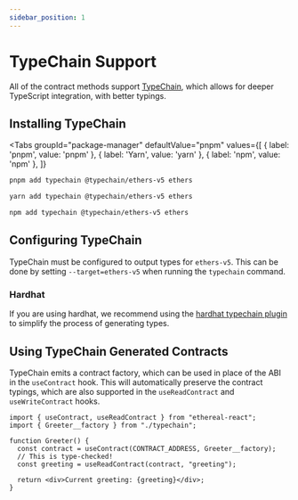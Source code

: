 ```yaml
---
sidebar_position: 1
---
```



# TypeChain Support

All of the contract methods support [TypeChain](https://github.com/dethcrypto/TypeChain), which allows for deeper TypeScript integration, with better typings.

## Installing TypeChain

<Tabs
  groupId="package-manager"
  defaultValue="pnpm"
  values={[
    { label: 'pnpm', value: 'pnpm' },
    { label: 'Yarn', value: 'yarn' },
    { label: 'npm', value: 'npm' },
  ]}
>
  <TabItem value="pnpm">

```bash
pnpm add typechain @typechain/ethers-v5 ethers
```

  </TabItem>
  <TabItem value="yarn">

```bash
yarn add typechain @typechain/ethers-v5 ethers
```

  </TabItem>
  <TabItem value="npm">

```bash
npm add typechain @typechain/ethers-v5 ethers
```

  </TabItem>
</Tabs>

## Configuring TypeChain

TypeChain must be configured to output types for `ethers-v5`. This can be done by setting `--target=ethers-v5` when running the `typechain` command.

### Hardhat

If you are using hardhat, we recommend using the [hardhat typechain plugin](https://www.npmjs.com/package/@typechain/hardhat) to simplify the process of generating types.

## Using TypeChain Generated Contracts

TypeChain emits a contract factory, which can be used in place of the ABI in the `useContract` hook. This will automatically preserve the contract typings, which are also supported in the `useReadContract` and `useWriteContract` hooks.

```tsx
import { useContract, useReadContract } from "ethereal-react";
import { Greeter__factory } from "./typechain";

function Greeter() {
  const contract = useContract(CONTRACT_ADDRESS, Greeter__factory);
  // This is type-checked!
  const greeting = useReadContract(contract, "greeting");

  return <div>Current greeting: {greeting}</div>;
}
```
